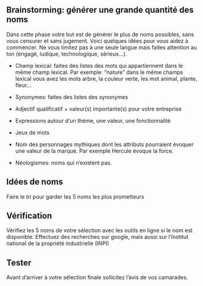 ## Brainstorming: générer une grande quantité des noms
Dans cette phase votre but est de générer le plus de noms possibles, sans vous censurer et sans jugement. Voici quelques idées pour vous aidez à commencer. Ne vous limitez pas à une seule langue mais faites attention au ton (engagé, ludique, technologique, sérieux…).

- Champ lexical: faites des listes des mots qui appartiennent dans le même champ lexical. Par exemple: “nature” dans le même champs lexical vous avez les mots arbre, la couleur verte, les mot animal, plante, fleur…

- Synonymes: faites des listes des synonymes

- Adjectif qualificatif + valeur(s) importante(s) pour votre entreprise

- Expressions autour d’un thème, une valeur, une fonctionnalité

- Jeux de mots

- Nom des personnages mythiques dont les attributs pourraient évoquer une valeur de la marque. Par exemple Hercule évoque la force.

- Néologismes: noms qui n’existent pas.

## Idées de noms 
Faire le tri pour garder les 5 noms les plus prometteurs

## Vérification 
Vérifiez les 5 noms de votre sélection avec les outils en ligne si le nom est disponible. Effectuez des recherches sur google, mais aussi sur l’Institut national de la propriété industrielle (INPI)

## Tester 
Avant d’arriver à votre sélection finale sollicitez l’avis de vos camarades.